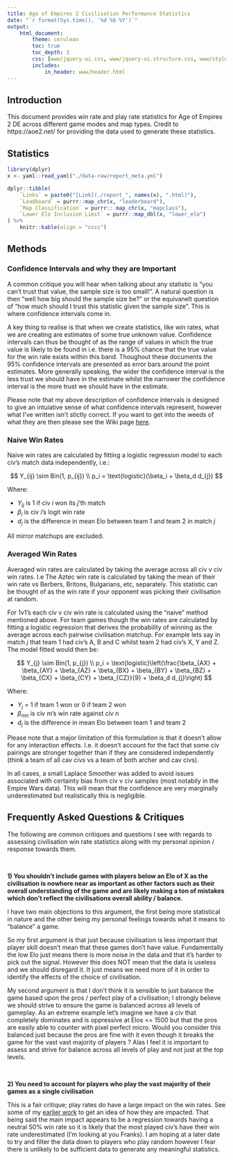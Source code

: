 ```yaml
---
title: Age of Empires 2 Civilisation Performance Statistics
date: "`r format(Sys.time(), '%d %b %Y')`"
output:
    html_document:
        theme: cerulean
        toc: true
        toc_depth: 3
        css: [www/jquery-ui.css, www/jquery-ui.structure.css, www/styles.css, www/jquery-ui.theme.css]
        includes:
            in_header: www/header.html
---
```




## Introduction

This document provides win rate and play rate statistics for Age of Empires 2
DE across different game modes and map types. Credit to
https://aoe2.net/ for providing the data used to generate these statistics. 

## Statistics


```r
library(dplyr)
x <- yaml::read_yaml("./data-raw/report_meta.yml")

dplyr::tibble(
    `Links` = paste0("[Link](./report_", names(x), ".html)"),
    `Leadboard` = purrr::map_chr(x, "leaderboard"),
    `Map Classification` = purrr:: map_chr(x, "mapclass"),
    `Lower Elo Inclusion Limit` = purrr::map_dbl(x, "lower_elo")
) %>%
    knitr::kable(align = "cccc")
```




## Methods

### Confidence Intervals and why they are Important

A common critique you will hear when talking about any statistic is "you can't trust that value, the sample size is too small!". A natural question is then "well how big should the sample size be?" or the equivanelt question of "how much should I trust this statistic given the sample size". This is where confidence intervals come in.

A key thing to realise is that when we create statistics, like win rates, what we are creating are estimates of some true unknown value. Confidence intervals can thus be thought of as the range of values in which the true value is likely to be found in i.e. there is a 95% chance that the true value for the win rate exists within this band. Thoughout these documents the 95% confidence intervals are presented as error bars around the point estimates. More generally speaking, the wider the confidence interval is the less trust we should have in the estimate whilst the narrower the confidence interval is the more trust we should have in the estimate.

Please note that my above description of confidence intervals is designed to give an intuiative sense of what confidence intervals represent, however what I've written isn't stictly correct. If you want to get into the weeds of what they are then please see the Wiki page [here](https://en.wikipedia.org/wiki/Confidence_interval).

### Naive Win Rates

Naive win rates are calculated by fitting a logistic regression model to each civ's match data independently, i.e.:

$$
Y_{ij} \sim Bin(1, p_{ij}) \\
p_i = \text{logistic}(\beta_i +  \beta_d d_{j})
$$

Where: 

- $Y_{ij}$ is 1 if civ $i$ won its $j$'th match
- $\beta_i$ is civ $i$'s logit win rate
- $d_j$ is the difference in mean Elo between team 1 and team 2 in match $j$

All mirror matchups are excluded. 

### Averaged Win Rates


Averaged win rates are calculated by taking the average across all civ v civ win rates.
I.e The Aztec win rate is calculated by taking the mean of their win rate vs Berbers, Britons, Bulgarians, etc, separately. This statistic can be thought of as the win rate if your opponent was picking their civilisation at random. 

For 1v1's each civ v civ win rate is calculated using the "naive" method mentioned above. For team games though the win rates are calculated by fitting a logistic regression that derives the probability of winning as the average across each pairwise civilisation matchup.  For example lets say in match $j$ that team 1 had civ's A, B and C whilst team 2 had civ's X, Y and Z. The model fitted would then be:

$$
Y_{j} \sim Bin(1, p_{j}) \\
p_i = \text{logistic}\left(\frac{\beta_{AX} + \beta_{AY} + \beta_{AZ} + \beta_{BX} + \beta_{BY} + \beta_{BZ} + \beta_{CX} + \beta_{CY} + \beta_{CZ}}{9} +  \beta_d d_{j}\right)
$$

Where:

- $Y_j$ = 1 if team 1 won or 0 if team 2 won
- $\beta_{mn}$ is civ $m$'s win rate against civ $n$
- $d_j$ is the difference in mean Elo between team 1 and team 2

Please note that a major limitation of this formulation is that it doesn't allow for any interaction effects. I.e. it doesn't account for the fact that some civ pairings are stronger together than if they are considered independently (think a team of all cav civs vs a team of both archer and cav civs).

In all cases, a small Laplace Smoother was added to avoid issues associated with certainty bias from civ v civ samples (most notabily in the Empire Wars data). This will mean that the confidence are very marginally underestimated but realistically this is negligible.


## Frequently Asked Questions & Critiques

The following are common critiques and questions I see with regards to assessing civilisation win rate statistics along with my personal opinion / response towards them.

<br/>

**1) You shouldn't include games with players below an Elo of X as the civilisation is nowhere near as important as other factors such as their overall understanding of the game and are likely making a ton of mistakes which don't reflect the civilisations overall ability / balance.**

I have two main objections to this argument, the first being more statistical in nature and the other being my personal feelings towards what it means to "balance" a game. 

So my first argument is that just because civilisation is less important that player skill doesn't mean that these games don't have value. Fundamentally the low Elo just means there is more noise in the data and that it's harder to pick out the signal. However this does NOT mean that the data is useless and we should disregard it. It just means we need more of it in order to identify the effects of the choice of civilisation.

My second argument is that I don't think it is sensible to just balance the game based upon the pros / perfect play of a civilisation; I strongly believe we should strive to ensure the game is balanced across all levels of gameplay. As an extreme example let's imagine we have a civ that completely dominates and is oppressive at Elos <= 1500 but that the pros are easily able to counter with pixel perfect micro. Would you consider this balanced just because the pros are fine with it even though it breaks the game for the vast vast majority of players ? Alas I feel it is important to assess and strive for balance across all levels of play and not just at the top levels. 

<br/>

**2) You need to account for players who play the vast majority of their games as a single civilisation**

This is a fair critique; play rates do have a large impact on the win rates. See some of my [earlier work](https://www.reddit.com/r/aoe2/comments/pl4jpz/a_brief_look_at_the_impact_of_civ_picking_on_win/) to get an idea of how they are impacted. That being said the main impact appears to be a regression towards having a neutral 50% win rate so it is likely that the most played civ's have their win rate underestimated (I'm looking at you Franks). I am hoping at a later date to try and filter the data down to players who play random however I fear there is unlikely to be sufficient data to generate any meaningful statistics.

<br/><br/>





